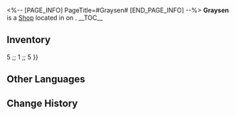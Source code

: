 <%-- [PAGE_INFO]
PageTitle=#Graysen#
[END_PAGE_INFO] --%>
{{Stub}}
{{Location Infobox
|title    = {{Icon/White|Icon Shop Materials.png}} Graysen
|image    = Shop Graysen.png
|type     = Shop
|world    = <!--to be added-->
|region   = 
|area     = <!--to be added-->
|subarea  = 
}}
{{Description|If you happen to have Golden Limited - Aideen Tokens, then you'll be able to get some good stuff from this Brother Hanu Fanatic.}}
'''Graysen''' is a [[Shop]] located in <!--area--> on <!--world-->.
<!--
It is operated by [[<shopkeeper>]].
-->
__TOC__

==Inventory==
{{Shop|shop=Graysen|currency=Golden Limited - Aideen Token|total=1
|Television (Limited Edition) ;; 2 ;; 1
|Aideen Tokens ;; x{{=}}5 ;; 1 ;; 5
}}
<!--
==Location==
{{Map Embed|<map name>|<marker id>}}
--><!--
==Achievements==
{{Achievements by Category Table|topic=Graysen}}
-->
==Other Languages==
{{Other Languages
|en   = Graysen
|zhs  = 格莱西
|zht  = 格萊西
|ja   = グレイシー
|ko   = 그레이센
|es   = Graysen
|fr   = Graysen
|ru   = Грейсен
|th   = Graysen
|vi   = Graysen
|de   = Graysen
|id   = Graysen
|pt   = Graysen
}}

==Change History==
{{Change History|2.3}}